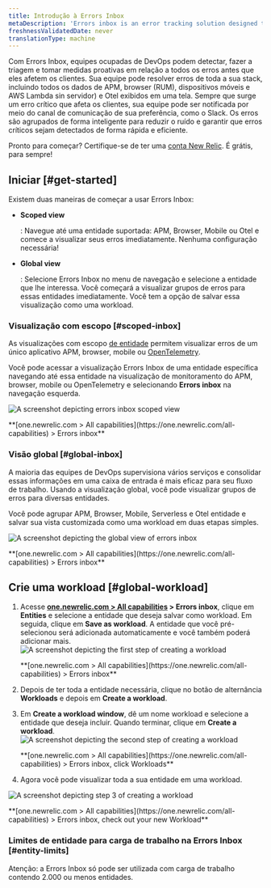 ```yaml
---
title: Introdução à Errors Inbox
metaDescription: 'Errors inbox is an error tracking solution designed to give you the tools to proactively detect, triage, and resolve errors across your full application stack.'
freshnessValidatedDate: never
translationType: machine
---
```







Com Errors Inbox, equipes ocupadas de DevOps podem detectar, fazer a triagem e tomar medidas proativas em relação a todos os erros antes que eles afetem os clientes. Sua equipe pode resolver erros de toda a sua stack, incluindo todos os dados de APM, browser (RUM), dispositivos móveis e AWS Lambda sin servidor) e Otel exibidos em uma tela. Sempre que surge um erro crítico que afeta os clientes, sua equipe pode ser notificada por meio do canal de comunicação de sua preferência, como o Slack. Os erros são agrupados de forma inteligente para reduzir o ruído e garantir que erros críticos sejam detectados de forma rápida e eficiente.

Pronto para começar? Certifique-se de ter uma [conta New Relic](https://newrelic.com/signup). É grátis, para sempre!

## Iniciar [#get-started]

Existem duas maneiras de começar a usar Errors Inbox:

* <DNT>**Scoped view**</DNT>

  : Navegue até uma entidade suportada: APM, Browser, Mobile ou Otel e comece a visualizar seus erros imediatamente. Nenhuma configuração necessária!

* <DNT>**Global view**</DNT>

  : Selecione Errors Inbox no menu de navegação e selecione a entidade que lhe interessa. Você começará a visualizar grupos de erros para essas entidades imediatamente. Você tem a opção de salvar essa visualização como uma workload.

### Visualização com escopo [#scoped-inbox]

As visualizações com escopo [de entidade](/docs/new-relic-solutions/new-relic-one/core-concepts/what-entity-new-relic) permitem visualizar erros de um único aplicativo APM, browser, mobile ou [OpenTelemetry](/docs/more-integrations/open-source-telemetry-integrations/opentelemetry/opentelemetry-introduction/#benefits).

Você pode acessar a visualização Errors Inbox de uma entidade específica navegando até essa entidade na visualização de monitoramento do APM, browser, mobile ou OpenTelemetry e selecionando <DNT>**Errors inbox**</DNT> na navegação esquerda.

<img
  title="Scoped view "
  alt="A screenshot depicting errors inbox scoped view"
  src={errorsinboxScopedView}
/>

<figcaption>
  <DNT>
    **[one.newrelic.com > All capabilities](https://one.newrelic.com/all-capabilities) > Errors inbox**
  </DNT>
</figcaption>

### Visão global [#global-inbox]

A maioria das equipes de DevOps supervisiona vários serviços e consolidar essas informações em uma caixa de entrada é mais eficaz para seu fluxo de trabalho. Usando a visualização global, você pode visualizar grupos de erros para diversas entidades.

Você pode agrupar APM, Browser, Mobile, Serverless e Otel entidade e salvar sua vista customizada como uma workload em duas etapas simples.

<img
  title="Global view"
  alt="A screenshot depicting the global view of errors inbox"
  src={errorsinboxGlobalView}
/>

<figcaption>
  <DNT>
    **[one.newrelic.com > All capabilities](https://one.newrelic.com/all-capabilities) > Errors inbox**
  </DNT>
</figcaption>

## Crie uma workload [#global-workload]

1. Acesse <DNT>**[one.newrelic.com > All capabilities](https://one.newrelic.com/all-capabilities) > Errors inbox**</DNT>, clique em <DNT>**Entities**</DNT> e selecione a entidade que deseja salvar como workload. Em seguida, clique em <DNT>**Save as workload**</DNT>. A entidade que você pré-selecionou será adicionada automaticamente e você também poderá adicionar mais.<img title="Errors inbox for Entities" alt="A screenshot depicting the first step of creating a workload" src={errorsinboxCreateaWorkloadStep1}/>

   <figcaption>
     <DNT>
       **[one.newrelic.com > All capabilities](https://one.newrelic.com/all-capabilities) > Errors inbox**
     </DNT>
   </figcaption>

2. Depois de ter toda a entidade necessária, clique no botão de alternância <DNT>**Workloads**</DNT> e depois em <DNT>**Create a workload**</DNT>.

3. Em <DNT>**Create a workload window**</DNT>, dê um nome workload e selecione a entidade que deseja incluir. Quando terminar, clique em <DNT>**Create a workload**</DNT>.<img title="Errors inbox for Workloads" alt="A screenshot depicting the second step of creating a workload" src={errorsinboxCreateaWorkloadStep2}/>

   <figcaption>
     <DNT>
       **[one.newrelic.com > All capabilities](https://one.newrelic.com/all-capabilities) > Errors inbox, click Workloads**
     </DNT>
   </figcaption>

4. Agora você pode visualizar toda a sua entidade em uma workload.

<img
  title="Your new workload"
  alt="A screenshot depicting step 3 of creating a workload"
  src={errorsinboxCreateaWorkloadStep3}
/>

<figcaption>
  <DNT>
    **[one.newrelic.com > All capabilities](https://one.newrelic.com/all-capabilities) > Errors inbox, check out your new Workload**
  </DNT>
</figcaption>

### Limites de entidade para carga de trabalho na Errors Inbox [#entity-limits]

Atenção: a Errors Inbox só pode ser utilizada com carga de trabalho contendo 2.000 ou menos entidades.